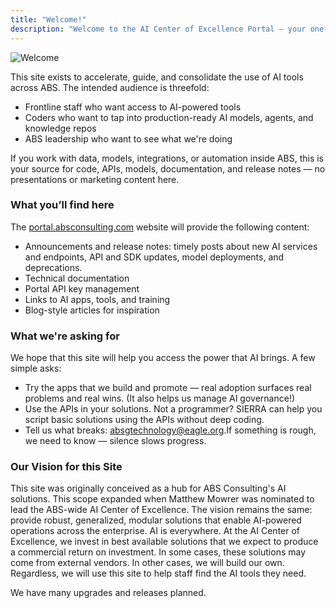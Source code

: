 ```yaml
---
title: "Welcome!"
description: "Welcome to the AI Center of Excellence Portal — your one-stop hub for practical AI at ABS."
---
```


<img
  src="/images/banners/welcome_banner.png"
  alt="Welcome"
  title="Welcome"
  className="mx-auto"
/>

This site exists to accelerate, guide, and consolidate the use of AI tools across ABS. The intended audience is threefold:

- Frontline staff who want access to AI-powered tools
- Coders who want to tap into production-ready AI models, agents, and knowledge repos
- ABS leadership who want to see what we're doing

If you work with data, models, integrations, or automation inside ABS, this is your source for code, APIs, models, documentation, and release notes — no presentations or marketing content here.

### What you’ll find here

The [portal.absconsulting.com](http://portal.absconsulting.com) website will provide the following content:

- Announcements and release notes: timely posts about new AI services and endpoints, API and SDK updates, model deployments, and deprecations.
- Technical documentation
- Portal API key management
- Links to AI apps, tools, and training
- Blog-style articles for inspiration

### What we're asking for

We hope that this site will help you access the power that AI brings. A few simple asks:

- Try the apps that we build and promote — real adoption surfaces real problems and real wins. (It also helps us manage AI governance!)
- Use the APIs in your solutions. Not a programmer? SIERRA can help you script basic solutions using the APIs without deep coding.
- Tell us what breaks: [absgtechnology@eagle.org](mailto:absgtechnology@eagle.org).If something is rough, we need to know — silence slows progress.

### Our Vision for this Site

This site was originally conceived as a hub for ABS Consulting's AI solutions. This scope expanded when Matthew Mowrer was nominated to lead the ABS-wide AI Center of Excellence. The vision remains the same: provide robust, generalized, modular solutions that enable AI-powered operations across the enterprise. AI is everywhere. At the AI Center of Excellence, we invest in best available solutions that we expect to produce a commercial return on investment. In some cases, these solutions may come from external vendors. In other cases, we will build our own. Regardless, we will use this site to help staff find the AI tools they need.

We have many upgrades and releases planned.